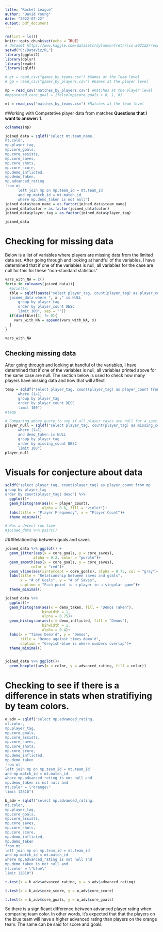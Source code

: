 ---
title: "Rocket League"
author: "David Young"
date: "2022-07-22"
output: pdf_document
---

```{r setup, include=FALSE}
rm(list = ls())
knitr::opts_chunk$set(echo = TRUE)
# dataset https://www.kaggle.com/datasets/dylanmonfret/rlcs-202122?resource=download&select=matches_by_teams.csv
setwd("C:/DataViz/RL")
library(ggplot2)
library(dplyr)
library(readr)
library(sqldf)

# gt = read_csv("games_by_teams.csv") #Games at the Team level
# gp = read_csv("games_by_players.csv") #Games at the player level

mp = read_csv("matches_by_players.csv") #Matches at the player level
#mp$scored_core_goal = ifelse(mp$core_goals > 0, 1, 0)

mt = read_csv("matches_by_teams.csv") #Matches at the team level

```

#Working with Competetive player data from matches **Questions that I want to answer:** 1.

```{r column names, include = FALSE}
colnames(mp)
```

```{r, creating dataset}
joined_data = sqldf("select mt.team_name,
mt.color, 
mp.player_tag,
mp.core_goals,
mp.core_assists, 
mp.core_saves, 
mp.core_shots,
mp.core_score,
mp.demo_inflicted,
mp.demo_taken,
mp.advanced_rating
from mt
      left join mp on mp.team_id = mt.team_id
      and mp.match_id = mt.match_id
      where mp.demo_taken is not null")
joined_data$team_name = as.factor(joined_data$team_name)
joined_data$color = as.factor(joined_data$color)
joined_data$player_tag = as.factor(joined_data$player_tag)
```

```{r}
joined_data
```


# Checking for missing data

Below is a list of variables where players are missing data from the limited data set. After going through and looking at handful of the variables, I have determined that if one of the variables is null, all variables for the case are null for this for these "non-standard statistics"

```{r, include=FALSE}
vars_with_NA = c()
for(x in colnames(joined_data)){
  #print(x)
  tble = sqldf(paste("select player_tag, count(player_tag) as player_count from
  joined_data where ", x ," is NULL
      group by player_tag
      order by player_count DESC
      limit 100", sep = ""))
  if(dim(tble)[1] != 0){
    vars_with_NA = append(vars_with_NA, x)
  }
}
```

```{r, variables with nulls}
vars_with_NA
```

## Checking missing data

After going through and looking at handful of the variables, I have determined that if one of the variables is null, all variables printed above for the same case are null. The section below is used to check how many players have missing data and how that will affect

```{r}

temp = sqldf("select player_tag, count(player_tag) as player_count from joined_data
      where (1=1)
      group by player_tag 
      order by player_count DESC
      limit 100")
#temp
```

```{r}
# Comparing above query to see if all player cases are null for a specific variable or if its actually a case by case player
player_null = sqldf("select player_tag, count(player_tag) as missing_count from joined_data
      where (1=1)
      and demo_taken is NULL
      group by player_tag 
      order by missing_count DESC
      limit 100")
player_null
```


# Visuals for conjecture about data

```{r}
sqldf("select player_tag, count(player_tag) as player_count from mp
group by player_tag
order by count(player_tag) desc") %>% 
  ggplot()+
  geom_histogram(aes(x = player_count),
                 alpha = 0.8, fill = "violet")+
  labs(title = "Player Frequency", x = "Player Count")+
  theme_minimal()
```

```{r, fig.width = 9, fig.height= 8}
# Has a decent run time. 
#joined_data %>% pairs()
```

###Relationship between goals and saves

```{r}
joined_data %>% ggplot() +
  geom_jitter(aes(x = core_goals, y = core_saves),
             alpha = 0.2, color = "purple")+
  geom_smooth(aes(x = core_goals, y = core_saves),
            color = "red")+
  geom_vline(aes(xintercept = core_goals), alpha = 0.75, col = "gray")+
  labs(title = "Relationship between saves and goals",
       x = "# of Goals", y = "# of Saves",
       caption = "Each point is a player in a singular game")+
  theme_minimal()
```

```{r}
joined_data %>% 
  ggplot()+
  geom_histogram(aes(x = demo_taken, fill = "Demos Taken"),
                 binwidth = 1,
                 alpha = 0.75)+
  geom_histogram(aes(x = demo_inflicted, fill = "Demos"),
                 binwidth = 1,
                 alpha = 0.4)+
  labs(x = "Times Demo'd", y = "Demos",
       title = "Demos against times demo'd",
       caption = "Greyish-blue is where numbers overlap")+
  theme_minimal()
 
```


```{r}
joined_data %>% ggplot()+
  geom_boxplot(aes(x = color, y = advanced_rating, fill = color))
```
# Checking to see if there is a difference in stats when stratifiying by team colors.
```{r}
o_adv = sqldf("select mp.advanced_rating,
mt.color,
mp.player_tag,
mp.core_goals,
mp.core_assists, 
mp.core_saves, 
mp.core_shots,
mp.core_score,
mp.demo_inflicted,
mp.demo_taken
from mt
left join mp on mp.team_id = mt.team_id
and mp.match_id = mt.match_id
where mp.advanced_rating is not null and
mp.demo_taken is not null and
mt.color = \"orange\"
limit 12810")

b_adv = sqldf("select mp.advanced_rating,
mt.color,
mp.player_tag,
mp.core_goals,
mp.core_assists, 
mp.core_saves, 
mp.core_shots,
mp.core_score,
mp.demo_inflicted,
mp.demo_taken
from mt
left join mp on mp.team_id = mt.team_id
and mp.match_id = mt.match_id
where mp.advanced_rating is not null and
mp.demo_taken is not null and
mt.color = \"blue\"
limit 12810")
```


```{r}
t.test(x = b_adv$advanced_rating, y = o_adv$advanced_rating)
```


```{r}
t.test(x = b_adv$core_score, y = o_adv$core_score)

```
```{r}
t.test(x = b_adv$core_goals, y = o_adv$core_goals)
```


So there is a significant difference between advanced player rating when comparing team color. In other words, it's expected that that the players on the blue team will have a higher advanced rating than players on the orange team. The same can be said for score and goals.
